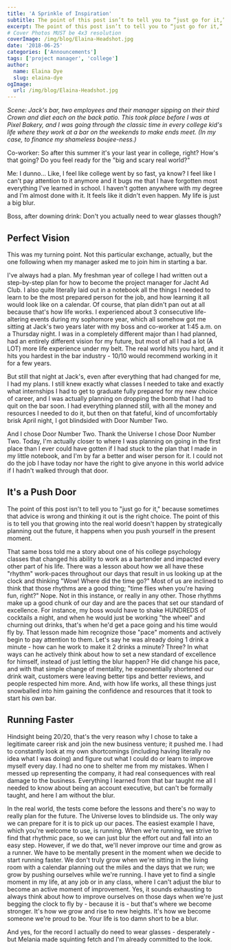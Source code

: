 ```yaml
---
title: 'A Sprinkle of Inspiration'
subtitle: The point of this post isn’t to tell you to “just go for it,” because sometimes that advice is wrong and thinking it out is the right choice.
excerpt: The point of this post isn’t to tell you to “just go for it,” because sometimes that advice is wrong and thinking it out is the right choice.
# Cover Photos MUST be 4x3 resolution
coverImage: /img/blog/Elaina-Headshot.jpg
date: '2018-06-25'
categories: ['Announcements']
tags: ['project manager', 'college']
author:
  name: Elaina Dye
  slug: elaina-dye
ogImage:
  url: /img/blog/Elaina-Headshot.jpg
---
```

*Scene: Jack's bar, two employees and their manager sipping on their third Crown and diet each on the back patio. This took place before I was at Pixel Bakery, and I was going through the classic time in every college kid's life where they work at a bar on the weekends to make ends meet. (In my case, to finance my shameless boujee-ness.)*

Co-worker: So after this summer it's your last year in college, right? How's that going? Do you feel ready for the "big and scary real world?"

Me: I dunno... Like, I feel like college went by so fast, ya know? I feel like I can't pay attention to it anymore and it bugs me that I have forgotten most everything I've learned in school. I haven't gotten anywhere with my degree and I'm almost done with it. It feels like it didn't even happen. My life is just a big blur.

Boss, after downing drink: Don't you actually need to wear glasses though?

## Perfect Vision

This was my turning point. Not this particular exchange, actually, but the one following when my manager asked me to join him in starting a bar.

I've always had a plan. My freshman year of college I had written out a step-by-step plan for how to become the project manager for Jacht Ad Club. I also quite literally laid out in a notebook all the things I needed to learn to be the most prepared person for the job, and how learning it all would look like on a calendar. Of course, that plan didn't pan out at all because that's how life works. I experienced about 3 consecutive life-altering events during my sophomore year, which all somehow got me sitting at Jack's two years later with my boss and co-worker at 1:45 a.m. on a Thursday night. I was in a completely different major than I had planned, had an entirely different vision for my future, but most of all I had a lot (A LOT) more life experience under my belt. The real world hits you hard, and it hits you hardest in the bar industry - 10/10 would recommend working in it for a few years.

But still that night at Jack's, even after everything that had changed for me, I had my plans. I still knew exactly what classes I needed to take and exactly what internships I had to get to graduate fully prepared for my new choice of career, and I was actually planning on dropping the bomb that I had to quit on the bar soon. I had everything planned still, with all the money and resources I needed to do it, but then on that fateful, kind of uncomfortably brisk April night, I got blindsided with Door Number Two.

And I chose Door Number Two. Thank the Universe I chose Door Number Two. Today, I'm actually closer to where I was planning on going in the first place than I ever could have gotten if I had stuck to the plan that I made in my little notebook, and I'm by far a better and wiser person for it. I could not do the job I have today nor have the right to give anyone in this world advice if I hadn't walked through that door.

## It's a Push Door

The point of this post isn't to tell you to "just go for it," because sometimes that advice is wrong and thinking it out is the right choice. The point of this is to tell you that growing into the real world doesn't happen by strategically planning out the future, it happens when you push yourself in the present moment.

That same boss told me a story about one of his college psychology classes that changed his ability to work as a bartender and impacted every other part of his life. There was a lesson about how we all have these "rhythm" work-paces throughout our days that result in us looking up at the clock and thinking "Wow! Where did the time go?" Most of us are inclined to think that those rhythms are a good thing; "time flies when you're having fun, right?" Nope. Not in this instance, or really in any other. Those rhythms make up a good chunk of our day and are the paces that set our standard of excellence. For instance, my boss would have to shake HUNDREDS of cocktails a night, and when he would just be working "the wheel" and churning out drinks, that's when he'd get a pace going and his time would fly by. That lesson made him recognize those "pace" moments and actively begin to pay attention to them. Let's say he was already doing 1 drink a minute - how can he work to make it 2 drinks a minute? Three? In what ways can he actively think about how to set a new standard of excellence for himself, instead of just letting the blur happen? He did change his pace, and with that simple change of mentality, he exponentially shortened our drink wait, customers were leaving better tips and better reviews, and people respected him more. And, with how life works, all these things just snowballed into him gaining the confidence and resources that it took to start his own bar.

## Running Faster

Hindsight being 20/20, that's the very reason why I chose to take a legitimate career risk and join the new business venture; it pushed me. I had to constantly look at my own shortcomings (including having literally no idea what I was doing) and figure out what I could do or learn to improve myself every day. I had no one to shelter me from my mistakes. When I messed up representing the company, it had real consequences with real damage to the business. Everything I learned from that bar taught me all I needed to know about being an account executive, but can't be formally taught, and here I am without the blur.

In the real world, the tests come before the lessons and there's no way to really plan for the future. The Universe loves to blindside us. The only way we can prepare for it is to pick up our paces. The easiest example I have, which you're welcome to use, is running. When we're running, we strive to find that rhythmic pace, so we can just blur the effort out and fall into an easy step. However, if we do that, we'll never improve our time and grow as a runner. We have to be mentally present in the moment when we decide to start running faster. We don't truly grow when we're sitting in the living room with a calendar planning out the miles and the days that we run; we grow by pushing ourselves while we're running. I have yet to find a single moment in my life, at any job or in any class, where I can't adjust the blur to become an active moment of improvement. Yes, it sounds exhausting to always think about how to improve ourselves on those days when we're just begging the clock to fly by - because it is - but that's where we become stronger. It's how we grow and rise to new heights. It's how we become someone we're proud to be. Your life is too damn short to be a blur.

And yes, for the record I actually do need to wear glasses - desperately - but Melania made squinting fetch and I'm already committed to the look.